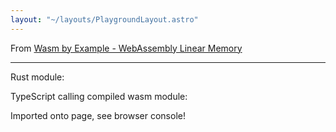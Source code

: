 ```yaml
---
layout: "~/layouts/PlaygroundLayout.astro"
---
```



From [Wasm by Example - WebAssembly Linear Memory](https://wasmbyexample.dev/examples/webassembly-linear-memory/webassembly-linear-memory.rust.en-us.html)

---

Rust module:

<Source
  path="../../../../rust/wasm-concepts-linear-memory/src/lib.rs"
  lang="rs"
/>

TypeScript calling compiled wasm module:

<Source path="./linear-memory/_app/app.ts" lang="ts" />
<app />

Imported onto page, see browser console!
